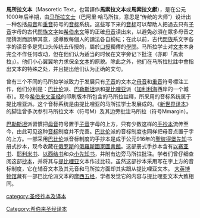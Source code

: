 {{unreferenced|time=2016-11-11T06:13:09+00:00}}
{{Expand|time=2013-01-09T12:04:09+00:00 }}
{{聖經相關}}

'''馬所拉文本'''（Masoretic Text，也常譯作'''馬索拉文本'''或'''馬索拉文獻'''），是在公元1000年后半期，由[[马所拉文士|马所拉文士]]（巴阿里·哈马所拉，意思是“传统的大师”）设计出一种包括[[母音|母音]]和[[重音|重音]]符号的[[音标|音标]]系统。这些写下来的[[音标|音标]]可以帮助人把過去只有[[子音|子音]]字母的古代[[閃族|閃族]][[文字|文字]]如[[希伯來文|希伯來文]]等的正確[[母音|母音]]读出来，以避免必須在眾多母音之間猜測而誤解其意，或導致每個人的讀法各自紛紜；在此以前，古代[[閃族|閃族]]系文字各字的读音多是凭口头传统去传授的，屬於[[口授|口授]]獨傳的[[學問|學問]]。马所拉学士对[[文本|文本]]本身完全不作任何改动，但在他们认为适当的时候在文字旁记下批注（亦即「馬索拉」）。他们小心翼翼地力求保全[[文本|文本]]的原貌。除此之外，他们在马所拉批註中會指出文本的特殊之处，并且提出他们认为正确的文句。

曾有三个不同的马所拉学派致力于发展只有[[子音|子音]]的文本之[[母音|母音]]和[[重音|重音]]符号標注工作，他们分别是：[[巴比伦|巴比伦]]派、[[巴勒斯坦|巴勒斯坦]]派和[[提比哩亚|提比哩亚]]派（[[加利利海|加利利海]]西岸的一个城市）。现今[[希伯来圣经|希伯来文圣经]]的印刷版本所包含的马所拉註釋，所采用的音标系统属于提比哩亚派。这个音标系统是由提比哩亚的马所拉学士发展成的。《[[新世界译本|新世界译本]]》的脚注曾多次参引马所拉文本（符号M）及其边旁批注马所拉（符号Mmargin）。

[[巴勒斯坦|巴勒斯坦]]派習慣把[[母音|母音]]符号置于[[子音|子音]]字母的上方，只有少数这样的[[手抄本|手抄本]]流传至今，由此可见这种[[音标|音标]]制度并不完善。[[巴比伦|巴比伦]]派的音标制度也同样把母音点置于字的上方。一部采用[[巴比伦|巴比伦]]派音标制度的手抄本是成于公元916年的[[聖彼得堡|聖彼得堡]][[先知|先知]]书册式抄本，现今收藏在[[俄罗斯|俄罗斯]]的[[俄羅斯國家圖書館|俄羅斯國家圖書館]]。这部册式手抄本含有[[以赛亚书|以赛亚书]]、[[耶利米书|耶利米书]]、[[以西结书|以西结书]]和众[[小先知书|小先知书]]，并附有边旁马所拉批注。学者们曾仔细查阅这部[[抄本|抄本]]，并将其与[[提比哩亚|提比哩亚]]文本作过比较。虽然这部抄本采用写在字上方的音标制度，它在辅音文本及其元音和马所拉方面却其实跟从提比哩亚文本。 [[大英博物馆|大英博物馆]]藏有一部巴比伦派文本的[[摩西五经|摩西五经]]，学者发觉它的内容与提比哩亚文本大致相同。

{{聖經書卷}}
{{Authority control}}

[[category:圣经抄本及译本|category:圣经抄本及译本]]
[[Category:希伯来圣经译本|Category:希伯来圣经译本]]
